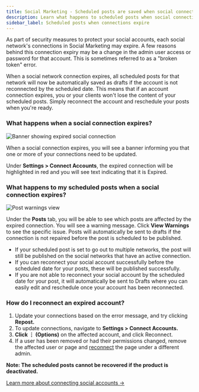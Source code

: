 ```yaml
---
title: Social Marketing - Scheduled posts are saved when social connections expire
description: Learn what happens to scheduled posts when social connections expire in Social Marketing, and how to reconnect accounts.
sidebar_label: Scheduled posts when connections expire
---
```


As part of security measures to protect your social accounts, each social network's connections in Social Marketing may expire. A few reasons behind this connection expiry may be a change in the admin user access or password for that account. This is sometimes referred to as a "broken token" error.

When a social network connection expires, all scheduled posts for that network will now be automatically saved as drafts if the account is not reconnected by the scheduled date. This means that if an account connection expires, you or your clients won't lose the content of your scheduled posts. Simply reconnect the account and reschedule your posts when you're ready.

### What happens when a social connection expires?

![Banner showing expired social connection](./img/broken-token-banner.jpg)

When a social connection expires, you will see a banner informing you that one or more of your connections need to be updated.

Under **Settings > Connect Accounts**, the expired connection will be highlighted in red and you will see text indicating that it is Expired.

### What happens to my scheduled posts when a social connection expires?

![Post warnings view](./img/post-warnings-view.jpg)

Under the **Posts** tab, you will be able to see which posts are affected by the expired connection. You will see a warning message. Click **View Warnings** to see the specific issue. Posts will automatically be sent to drafts if the connection is not repaired before the post is scheduled to be published.

- If your scheduled post is set to go out to multiple networks, the post will still be published on the social networks that have an active connection.
- If you can reconnect your social account successfully before the scheduled date for your posts, these will be published successfully.
- If you are not able to reconnect your social account by the scheduled date for your post, it will automatically be sent to Drafts where you can easily edit and reschedule once your account has been reconnected.

### How do I reconnect an expired account?

1. Update your connections based on the error message, and try clicking **Repost.**
2. To update connections, navigate to **Settings > Connect Accounts.**
3. **Click ⋮ (Options)** on the affected account, and click Reconnect.
4. If a user has been removed or had their permissions changed, remove the affected user or page and [reconnect](/vendasta-products/vendasta-products-social-marketing/connecting-social-accounts) the page under a different admin.

**Note: The scheduled posts cannot be recovered if the product is deactivated.**

[Learn more about connecting social accounts →](/vendasta-products/vendasta-products-social-marketing/connecting-social-accounts)